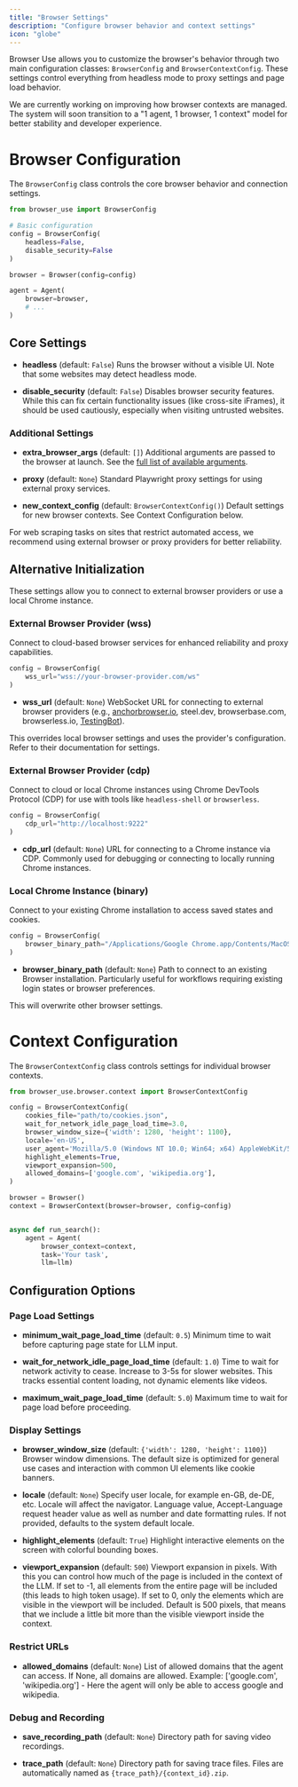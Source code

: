 ```yaml
---
title: "Browser Settings"
description: "Configure browser behavior and context settings"
icon: "globe"
---
```


Browser Use allows you to customize the browser's behavior through two main configuration classes: `BrowserConfig` and `BrowserContextConfig`. These settings control everything from headless mode to proxy settings and page load behavior.

<Note>
  We are currently working on improving how browser contexts are managed. The
  system will soon transition to a "1 agent, 1 browser, 1 context" model for
  better stability and developer experience.
</Note>

# Browser Configuration

The `BrowserConfig` class controls the core browser behavior and connection settings.

```python
from browser_use import BrowserConfig

# Basic configuration
config = BrowserConfig(
    headless=False,
    disable_security=False
)

browser = Browser(config=config)

agent = Agent(
    browser=browser,
    # ...
)
```

## Core Settings

- **headless** (default: `False`)
  Runs the browser without a visible UI. Note that some websites may detect headless mode.

- **disable_security** (default: `False`)
  Disables browser security features. While this can fix certain functionality issues (like cross-site iFrames), it should be used cautiously, especially when visiting untrusted websites.

### Additional Settings

- **extra_browser_args** (default: `[]`)
  Additional arguments are passed to the browser at launch. See the [full list of available arguments](https://github.com/browser-use/browser-use/blob/main/browser_use/browser/browser.py#L180).

- **proxy** (default: `None`)
  Standard Playwright proxy settings for using external proxy services.

- **new_context_config** (default: `BrowserContextConfig()`)
  Default settings for new browser contexts. See Context Configuration below.

<Note>
  For web scraping tasks on sites that restrict automated access, we recommend
  using external browser or proxy providers for better reliability.
</Note>

## Alternative Initialization

These settings allow you to connect to external browser providers or use a local Chrome instance.

### External Browser Provider (wss)

Connect to cloud-based browser services for enhanced reliability and proxy capabilities.

```python
config = BrowserConfig(
    wss_url="wss://your-browser-provider.com/ws"
)
```

- **wss_url** (default: `None`)
  WebSocket URL for connecting to external browser providers (e.g., [anchorbrowser.io](https://anchorbrowser.io), steel.dev, browserbase.com, browserless.io, [TestingBot](https://testingbot.com/support/ai/integrations/browser-use)).

<Note>
  This overrides local browser settings and uses the provider's configuration.
  Refer to their documentation for settings.
</Note>

### External Browser Provider (cdp)

Connect to cloud or local Chrome instances using Chrome DevTools Protocol (CDP) for use with tools like `headless-shell` or `browserless`.

```python
config = BrowserConfig(
    cdp_url="http://localhost:9222"
)
```

- **cdp_url** (default: `None`)
  URL for connecting to a Chrome instance via CDP. Commonly used for debugging or connecting to locally running Chrome instances.

### Local Chrome Instance (binary)

Connect to your existing Chrome installation to access saved states and cookies.

```python
config = BrowserConfig(
    browser_binary_path="/Applications/Google Chrome.app/Contents/MacOS/Google Chrome"
)
```

- **browser_binary_path** (default: `None`)
  Path to connect to an existing Browser installation. Particularly useful for workflows requiring existing login states or browser preferences.

<Note>This will overwrite other browser settings.</Note>

# Context Configuration

The `BrowserContextConfig` class controls settings for individual browser contexts.

```python
from browser_use.browser.context import BrowserContextConfig

config = BrowserContextConfig(
    cookies_file="path/to/cookies.json",
    wait_for_network_idle_page_load_time=3.0,
    browser_window_size={'width': 1280, 'height': 1100},
    locale='en-US',
    user_agent='Mozilla/5.0 (Windows NT 10.0; Win64; x64) AppleWebKit/537.36 (KHTML, like Gecko) Chrome/85.0.4183.102 Safari/537.36',
    highlight_elements=True,
    viewport_expansion=500,
    allowed_domains=['google.com', 'wikipedia.org'],
)

browser = Browser()
context = BrowserContext(browser=browser, config=config)


async def run_search():
	agent = Agent(
		browser_context=context,
		task='Your task',
		llm=llm)
```

## Configuration Options

### Page Load Settings

- **minimum_wait_page_load_time** (default: `0.5`)
  Minimum time to wait before capturing page state for LLM input.

- **wait_for_network_idle_page_load_time** (default: `1.0`)
  Time to wait for network activity to cease. Increase to 3-5s for slower websites. This tracks essential content loading, not dynamic elements like videos.

- **maximum_wait_page_load_time** (default: `5.0`)
  Maximum time to wait for page load before proceeding.

### Display Settings

- **browser_window_size** (default: `{'width': 1280, 'height': 1100}`)
  Browser window dimensions. The default size is optimized for general use cases and interaction with common UI elements like cookie banners.

- **locale** (default: `None`)
  Specify user locale, for example en-GB, de-DE, etc. Locale will affect the navigator. Language value, Accept-Language request header value as well as number and date formatting rules. If not provided, defaults to the system default locale.

- **highlight_elements** (default: `True`)
  Highlight interactive elements on the screen with colorful bounding boxes.

- **viewport_expansion** (default: `500`)
  Viewport expansion in pixels. With this you can control how much of the page is included in the context of the LLM. If set to -1, all elements from the entire page will be included (this leads to high token usage). If set to 0, only the elements which are visible in the viewport will be included.
  Default is 500 pixels, that means that we include a little bit more than the visible viewport inside the context.

### Restrict URLs

- **allowed_domains** (default: `None`)
  List of allowed domains that the agent can access. If None, all domains are allowed.
  Example: ['google.com', 'wikipedia.org'] - Here the agent will only be able to access google and wikipedia.

### Debug and Recording

- **save_recording_path** (default: `None`)
  Directory path for saving video recordings.

- **trace_path** (default: `None`)
  Directory path for saving trace files. Files are automatically named as `{trace_path}/{context_id}.zip`.

